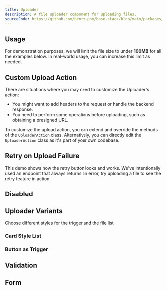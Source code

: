 ```yaml
---
title: Uploader
description: A file uploader component for uploading files.
sourceCode: https://github.com/henry-phm/base-stack/blob/main/packages/ui/src/components/Uploader.tsx
---
```


## Usage
<MdxTip>For demonstration purposes, we will limit the file size to under **100MB** for all the examples below. In real-world usage, you can increase this limit as needed.</MdxTip>

<ComponentPreview name="UploaderDemo" className="max-w-[500px] mx-auto" />

## Custom Upload Action
There are situations where you may need to customize the Uploader's action:
- You might want to add headers to the request or handle the backend response.
- You need to perform some operations before uploading, such as obtaining a presigned URL.

To customize the upload action, you can extend and override the methods of the `UploaderAction` class. Alternatively, 
you can directly edit the `UploaderAction` class as it's part of your own codebase.
<ComponentPreview name="UploaderCustomAction" className="max-w-[500px] mx-auto" />

## Retry on Upload Failure
This demo shows how the retry button looks and works. We've intentionally used an endpoint that always returns an error,
try uploading a file to see the retry feature in action.
<ComponentPreview name="UploaderRetry" className="max-w-[500px] mx-auto" />

## Disabled
<ComponentPreview name="UploaderDisabled" className="max-w-[500px] mx-auto" />

## Uploader Variants
Choose different styles for the trigger and the file list

### Card Style List
<ComponentPreview name="UploaderVariantListType" className="max-w-[500px] mx-auto" />

### Button as Trigger
<ComponentPreview name="UploaderVariantTriggerType" className="max-w-[500px] mx-auto" />

## Validation
<ComponentPreview name="UploaderValidation" className="max-w-[500px] mx-auto" />

## Form
<ComponentPreview name="UploaderForm" className="max-w-[500px] mx-auto" />
